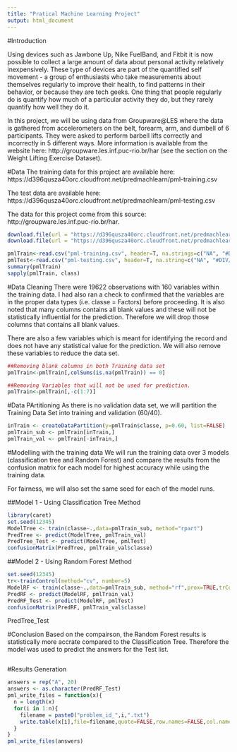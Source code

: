 ```yaml
---
title: "Pratical Machine Learning Project"
output: html_document
---
```

#Introduction

Using devices such as Jawbone Up, Nike FuelBand, and Fitbit it is now possible to collect a large amount of data about personal activity relatively inexpensively. These type of devices are part of the quantified self movement - a group of enthusiasts who take measurements about themselves regularly to improve their health, to find patterns in their behavior, or because they are tech geeks. One thing that people regularly do is quantify how much of a particular activity they do, but they rarely quantify how well they do it.

In this project, we will be using data from Groupware@LES where the data is gathered from accelerometers on the belt, forearm, arm, and dumbell of 6 participants. They were asked to perform barbell lifts correctly and incorrectly in 5 different ways. More information is available from the website here: http://groupware.les.inf.puc-rio.br/har (see the section on the Weight Lifting Exercise Dataset).

#Data 
The training data for this project are available here: 
https://d396qusza40orc.cloudfront.net/predmachlearn/pml-training.csv

The test data are available here: 
https://d396qusza40orc.cloudfront.net/predmachlearn/pml-testing.csv

The data for this project come from this source: http://groupware.les.inf.puc-rio.br/har.

```r
download.file(url = "https://d396qusza40orc.cloudfront.net/predmachlearn/pml-training.csv", destfile = "pml-training.csv")
download.file(url = "https://d396qusza40orc.cloudfront.net/predmachlearn/pml-testing.csv", destfile = "pml-testing.csv")

pmlTrain<-read.csv("pml-training.csv", header=T, na.strings=c("NA", "#DIV/0!"))
pmlTest<-read.csv("pml-testing.csv", header=T, na.string=c("NA", "#DIV/0!"))
summary(pmlTrain)
sapply(pmlTrain, class)
```

#Data Cleaning
There were 19622 observations with 160 variables within the training data. I had also ran a check to confirmed that the variables are in the proper data types (i.e. classe = Factors) before proceeding. It is also noted that many columns contains all blank values and these will not be statistically influential for the prediction. Therefore we will drop those columns that contains all blank values.

There are also a few variables which is meant for identifying the record and does not have any statistical value for the prediction. We will also remove these variables to reduce the data set.

```r
##Removing blank columns in both Training data set
pmlTrain<-pmlTrain[,colSums(is.na(pmlTrain)) == 0]

##Removing Variables that will not be used for prediction.
pmlTrain<-pmlTrain[,-c(1:7)]

```

#Data PArtitioning
As there is no validation data set, we will partition the Training Data Set into training and validation (60/40).
```r
inTrain <- createDataPartition(y=pmlTrain$classe, p=0.60, list=FALSE)
pmlTrain_sub <- pmlTrain[inTrain,]
pmlTrain_val <- pmlTrain[-inTrain,]
```

#Modelling with the training data
We will run the training data over 3 models (classification tree and Random Forest) and compare the results from the confusion matrix for each model for highest accuracy while using the training data. 

For fairness, we will also set the same seed for each of the model runs.

##Model 1 - Using Classification Tree Method
```r
library(caret)
set.seed(12345)
ModelTree <- train(classe~.,data=pmlTrain_sub, method="rpart")
PredTree <- predict(ModelTree, pmlTrain_val)
PredTree_Test <- predict(ModelTree, pmlTest)
confusionMatrix(PredTree, pmlTrain_val$classe)
```

##Model 2 - Using Random Forest Method
```r
set.seed(12345)
tr<-trainControl(method="cv", number=5)
ModelRF <- train(classe~.,data=pmlTrain_sub, method="rf",prox=TRUE,trControl=tr)
PredRF <- predict(ModelRF, pmlTrain_val)
PredRF_Test <- predict(ModelRF, pmlTest)
confusionMatrix(PredRF, pmlTrain_val$classe)
```
PredTree_Test

#Conclusion
Based on the compairson, the Random Forest results is statistically more accrate compared to the Classification Tree. Therefore the model was used to predict the answers for the Test list. 

```r

```

#Results Generation
```r
answers = rep("A", 20)
answers <- as.character(PredRF_Test)
pml_write_files = function(x){
  n = length(x)
  for(i in 1:n){
    filename = paste0("problem_id_",i,".txt")
    write.table(x[i],file=filename,quote=FALSE,row.names=FALSE,col.names=FALSE)
  }
}
pml_write_files(answers)
```
